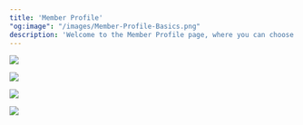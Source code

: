 ```yaml
---
title: 'Member Profile'
"og:image": "/images/Member-Profile-Basics.png"
description: 'Welcome to the Member Profile page, where you can choose what data to collect from your members as well as customize your onboarding form questions.'
---
```

![](/images/Member-Profile-Basics.png)

![](/images/Member-Profile-Additional.png)

![](/images/Member-Profile-Questions.png)

![](/images/Member-Profile-Question-Templates.png) 